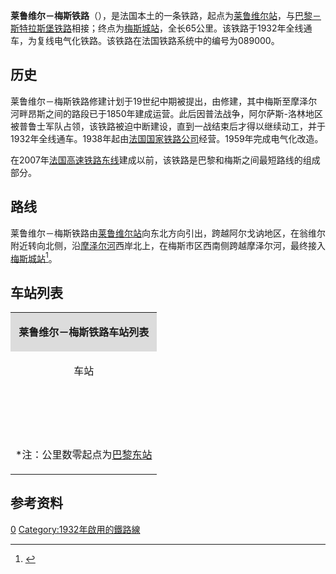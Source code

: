 {{Infobox rail system-route
|collapsed=no
|box_width=
|rail_name=莱鲁维尔－梅斯铁路<br>{{lang|fr|Ligne de Lérouville à Metz-Ville}}
|banner_color=
|sec_banner_color=
|logo_filename=
|image_width=
|logo_bgcolor=
|logo_note=
|image =Gare d'Ancy-sur-Moselle de 2018.jpg
|imagesize=
|caption=莱鲁维尔－梅斯铁路（摩泽尔河畔昂西附近）
|system_map=
|mapimage_width=
|map_bgcolor=
|locale={{FRA}}
|service_type=客货共用、地方铁路
|start=[[莱鲁维尔站|莱鲁维尔站]]、[[梅斯城站|梅斯城站]]
|begin_operation=
|end_operation=
|operation_note=
|system_length=
|length_in_operation=65km
|total_length=
|status=使用中
|line_title=线路
|lines=[[复线铁路|复线铁路]]
|stations=
|route_title=线路
|main_route=
|secondary_route=
|branch_route=
|standard=
|main_stations=[[莱鲁维尔站|莱鲁维尔站]]、[[梅斯城站|梅斯城站]]
|ridership=
|fleet_size=
|max_speed= 
|track_gauge=
|distance_between_mainlines=
|min_radius=
|max_grade=
|block_signal=
|electrified=25 kV – 50 Hz
|depot=
|operator={{法国交通数据|sncf}}
|franchise=
|hq=
|key_person=
|website=
|route_map=
}}

'''莱鲁维尔－梅斯铁路'''（{{lang-fr|Ligne de Lérouville à Metz-Ville}}），是法国本土的一条铁路，起点为[[莱鲁维尔站|莱鲁维尔站]]，与[[巴黎－斯特拉斯堡铁路|巴黎－斯特拉斯堡铁路]]相接；终点为[[梅斯城站|梅斯城站]]，全长65公里。该铁路于1932年全线通车，为复线电气化铁路。该铁路在法国铁路系统中的编号为089000。

==历史==

莱鲁维尔－梅斯铁路修建计划于19世纪中期被提出，由{{link-fr|法国东部铁路公司|Compagnie des chemins de fer de l'Est}}修建，其中梅斯至摩泽尔河畔昂斯之间的路段已于1850年建成运营。此后因普法战争，阿尔萨斯-洛林地区被普鲁士军队占领，该铁路被迫中断建设，直到一战结束后才得以继续动工，并于1932年全线通车。1938年起由[[法国国家铁路公司|法国国家铁路公司]]经营。1959年完成电气化改造。

在2007年[[法国高速铁路东线|法国高速铁路东线]]建成以前，该铁路是巴黎和梅斯之间最短路线的组成部分。
==路线==
莱鲁维尔－梅斯铁路由[[莱鲁维尔站|莱鲁维尔站]]向东北方向引出，跨越阿尔戈讷地区，在翁维尔附近转向北侧，沿[[摩泽尔河|摩泽尔河]]西岸北上，在梅斯市区西南侧跨越摩泽尔河，最终接入[[梅斯城站|梅斯城站]]<ref name="geo">{{Cite web|url=https://www.geoportail.gouv.fr/carte|title=Carte|accessdate=2021-01-27|author=Géoportail|language=fr|publisher=Géoportail|archive-url=https://web.archive.org/web/20170129154129/https://www.geoportail.gouv.fr/carte/|archive-date=2017-01-29|dead-url=yes}}</ref>。

==车站列表==
{{Main|{{link-fr|莱鲁维尔－梅斯铁路线路图|Schéma de la ligne de Lérouville à Metz-Ville}}}}
{| class="wikitable mw-collapsible " style="margin:1em auto 1em auto; font-size:smaller"
|colspan="5" align="center" style="background:#DCDCDC"|'''莱鲁维尔－梅斯铁路车站列表'''
|-
!align="center" |车站
!align="center" |公里数*
!align="center" |交汇路线
!align="center" |本线停靠车种
!align="center" |可换乘交通
|-
|align="center"|{{Arret|Lérouville|[[莱鲁维尔站|莱鲁维尔站]]}}
|288.718
|[[巴黎－斯特拉斯堡铁路|巴黎－斯特拉斯堡铁路]]<small>（[[巴黎东站|巴黎]]方向）</small>↑<br>[[巴黎－斯特拉斯堡铁路|巴黎－斯特拉斯堡铁路]]<small>（[[斯特拉斯堡城站|斯特拉斯堡]]方向）</small>↙
|align="center"|{{法国交通数据|ter|ges}} 
|{{法国交通数据|car|55}}
|-
|align="center"|{{Arret|<s>Girauvoisin - Saint-Julien|日罗瓦桑-圣朱利安站</s>}}
|295.540
|联络线，前往[[巴黎－斯特拉斯堡铁路|巴黎－斯特拉斯堡铁路]]的[[斯特拉斯堡城站|斯特拉斯堡]]方向↖
|
|
|-
|align="center"|{{Arret|<s>Rambucourt - Bouconville|朗比库尔-布孔维尔站</s>}}
|305.388
|
|
|
|-
|align="center"|{{Arret|<s>Essey-et-Maizerais|埃塞和迈兹赖站</s>}}
|315.441
|
|align="center"|
|
|-
|align="center"|{{Arret|<s>Thiaucourt|蒂约库尔站</s>}}
|321.673
|
|
|
|-
|align="center"|{{Arret|<s>Rembercourt|朗贝尔库尔站</s>}}
|326.300
|联络线，前往[[隆吉永－摩泽尔河畔帕尼铁路|隆吉永－摩泽尔河畔帕尼铁路]]的[[隆吉永站|隆吉永]]方向↘
|
|
|-
|align="center"|{{Arret|<s>Villecey - Waville|维勒塞-瓦维尔站</s>}}
|331.100
|
|
|
|-
|align="center"|{{Arret|Onville|[[翁维尔站|翁维尔站]]}}
|332.795
|[[隆吉永－摩泽尔河畔帕尼铁路|隆吉永－摩泽尔河畔帕尼铁路]]（<small>[[隆吉永站|隆吉永]]方向</small>）↗<br>[[隆吉永－摩泽尔河畔帕尼铁路|隆吉永－摩泽尔河畔帕尼铁路]]（<small>[[摩泽尔河畔帕尼站|摩泽尔河畔帕尼]]方向</small>）↙
|align="center"|{{法国交通数据|ter|ges}}
|{{法国交通数据|car|54}}
|-
|align="center"|{{Arret|Novéant|[[诺韦昂站|诺韦昂站]]}}
|339.631
|[[弗鲁阿尔－诺韦昂铁路|弗鲁阿尔－诺韦昂铁路]]（<small>[[弗鲁阿尔站|弗鲁阿尔]]/[[南锡城站|南锡]]方向</small>）↖
|align="center"|{{法国交通数据|ter|ges}}
|
|-
|align="center"|{{Arret|Ancy-sur-Moselle|[[摩泽尔河畔昂西站|摩泽尔河畔昂西站]]}}
|342.987
|
|align="center"|{{法国交通数据|ter|ges}}
|
|-
|align="center"|{{Arret|Ars-sur-Moselle|[[摩泽尔河畔阿尔斯站|摩泽尔河畔阿尔斯站]]}}
|345.171
|
|align="center"|{{法国交通数据|ter|ges}}
|{{法国交通数据/城市公共交通|梅斯}}
|-
|align="center"|{{Arret|Metz-Ville|[[梅斯城站|梅斯城站]]}}
|353.700
|[[雷丹－梅斯铁路|雷丹－梅斯铁路]]<small>（[[雷丹站|雷丹]]/[[斯特拉斯堡城站|斯特拉斯堡]]方向）</small>↖<br>[[梅斯－祖夫特根铁路|梅斯－祖夫特根铁路]]<small>（[[蒂永维尔站|蒂永维尔]]方向）</small>↓
|align="center"|{{法国交通数据|tgv}}<br>{{法国交通数据|ter|ges}}
|{{法国交通数据/城市公共交通|梅斯}}<br>{{法国交通数据|car|57}}<br>→{{法国交通数据|ouibus}}
|-
|colspan=5|<nowiki>*</nowiki>注：公里数零起点为[[巴黎东站|巴黎东站]]
|}

==参考资料==
{{Reflist}}
[[Category:法國鐵路線|0]]
[[Category:1932年啟用的鐵路線|Category:1932年啟用的鐵路線]]